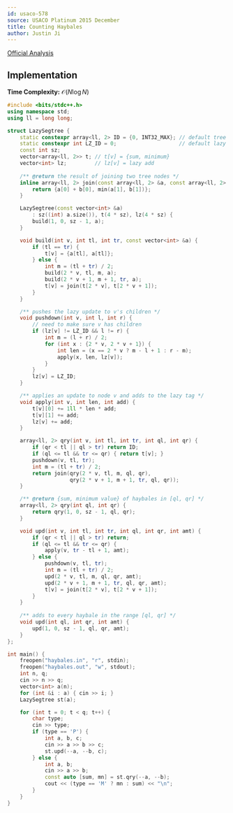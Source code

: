 ```yaml
---
id: usaco-578
source: USACO Platinum 2015 December
title: Counting Haybales
author: Justin Ji
---
```


[Official Analysis](https://usaco.org/index.php?page=viewproblem2&cpid=578)

## Implementation

**Time Complexity:** $\mathcal{O}(N\log{N})$

<LanguageSection>
<CPPSection>

```cpp
#include <bits/stdc++.h>
using namespace std;
using ll = long long;

struct LazySegtree {
    static constexpr array<ll, 2> ID = {0, INT32_MAX}; // default tree value
    static constexpr int LZ_ID = 0;                    // default lazy value
    const int sz;
    vector<array<ll, 2>> t; // t[v] = {sum, minimum}
    vector<int> lz;         // lz[v] = lazy add
    
    /** @return the result of joining two tree nodes */
    inline array<ll, 2> join(const array<ll, 2> &a, const array<ll, 2> &b) {
        return {a[0] + b[0], min(a[1], b[1])};
    }

    LazySegtree(const vector<int> &a) 
        : sz((int) a.size()), t(4 * sz), lz(4 * sz) {
        build(1, 0, sz - 1, a);
    }

    void build(int v, int tl, int tr, const vector<int> &a) {
        if (tl == tr) {
            t[v] = {a[tl], a[tl]};
        } else {
            int m = (tl + tr) / 2;
            build(2 * v, tl, m, a);
            build(2 * v + 1, m + 1, tr, a);
            t[v] = join(t[2 * v], t[2 * v + 1]);
        }
    }

    /** pushes the lazy update to v's children */
    void pushdown(int v, int l, int r) {
        // need to make sure v has children
        if (lz[v] != LZ_ID && l != r) {
            int m = (l + r) / 2;
            for (int x : {2 * v, 2 * v + 1}) {
                int len = (x == 2 * v ? m - l + 1 : r - m);
                apply(x, len, lz[v]);
            }
        }
        lz[v] = LZ_ID;
    }

    /** applies an update to node v and adds to the lazy tag */
    void apply(int v, int len, int add) {
        t[v][0] += 1ll * len * add;
        t[v][1] += add;
        lz[v] += add;
    }

    array<ll, 2> qry(int v, int tl, int tr, int ql, int qr) {
        if (qr < tl || ql > tr) return ID;
        if (ql <= tl && tr <= qr) { return t[v]; }
        pushdown(v, tl, tr);
        int m = (tl + tr) / 2;
        return join(qry(2 * v, tl, m, ql, qr), 
                    qry(2 * v + 1, m + 1, tr, ql, qr));
    }

    /** @return {sum, minimum value} of haybales in [ql, qr] */
    array<ll, 2> qry(int ql, int qr) {
        return qry(1, 0, sz - 1, ql, qr);
    }

    void upd(int v, int tl, int tr, int ql, int qr, int amt) {
        if (qr < tl || ql > tr) return;
        if (ql <= tl && tr <= qr) {
            apply(v, tr - tl + 1, amt);
        } else {
            pushdown(v, tl, tr);
            int m = (tl + tr) / 2;
            upd(2 * v, tl, m, ql, qr, amt);
            upd(2 * v + 1, m + 1, tr, ql, qr, amt);
            t[v] = join(t[2 * v], t[2 * v + 1]);
        }
    }
    
    /** adds to every haybale in the range [ql, qr] */
    void upd(int ql, int qr, int amt) {
        upd(1, 0, sz - 1, ql, qr, amt);
    }
};

int main() {
    freopen("haybales.in", "r", stdin);
    freopen("haybales.out", "w", stdout);
    int n, q;
    cin >> n >> q;
    vector<int> a(n);
    for (int &i : a) { cin >> i; }
    LazySegtree st(a);

    for (int t = 0; t < q; t++) {
        char type; 
        cin >> type;
        if (type == 'P') {
            int a, b, c;
            cin >> a >> b >> c;
            st.upd(--a, --b, c);
        } else {
            int a, b;
            cin >> a >> b;
            const auto [sum, mn] = st.qry(--a, --b);
            cout << (type == 'M' ? mn : sum) << "\n";
        }
    }
}
```

</CPPSection>
</LanguageSection>